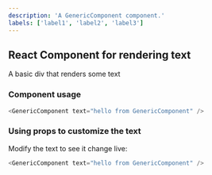 ```yaml
---
description: 'A GenericComponent component.'
labels: ['label1', 'label2', 'label3']
---
```



## React Component for rendering text

A basic div that renders some text

### Component usage
```js
<GenericComponent text="hello from GenericComponent" />
```

### Using props to customize the text

Modify the text to see it change live:
```js live
<GenericComponent text="hello from GenericComponent" />
```
